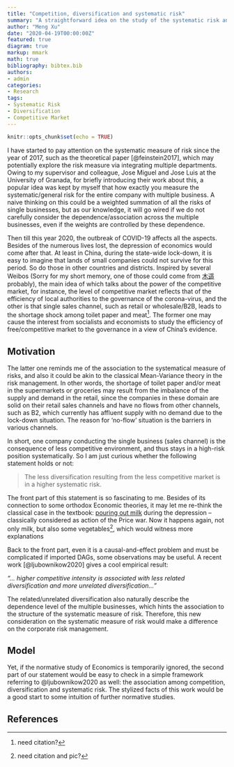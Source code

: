 ```yaml
---
title: "Competition, diversification and systematic risk"
summary: "A straightforward idea on the study of the systematic risk and the multiple businesses in a view of Corporate Finance inspired by the COVID-19 period."
author: "Meng Xu"
date: "2020-04-19T00:00:00Z"
featured: true
diagram: true
markup: mmark
math: true
bibliography: bibtex.bib
authors:
- admin
categories: 
- Research
tags:
- Systematic Risk
- Diversification
- Competitive Market
---
```


```r
knitr::opts_chunk$set(echo = TRUE)
```


I have started to pay attention on the systematic measure of risk since the year of 2017, such as the theoretical paper [@feinstein2017], which may potentially explore the risk measure via integrating multiple departments. Owing to my supervisor and colleague, Jose Miguel and Jose Luis at the University of Granada, for briefly introducing their work about this, a popular idea was kept by myself that how exactly you measure the systematic/general risk for the entire company with multiple business. A naive thinking on this could be a weighted summation of all the risks of single businesses, but as our knowledge, it will go wired if we do not carefully consider the dependence/association across the multiple businesses, even if the weights are controlled by these dependence.

Then till this year 2020, the outbreak of COVID-19 affects all the aspects. Besides of the numerous lives lost, the depression of economics would come after that. At least in China, during the state-wide lock-down, it is easy to imagine that lands of small companies could not survive for this period. So do those in other countries and districts. Inspired by several Weibos (Sorry for my short memory, one of those could come from [木遥](https://www.weibo.com/farmostwood?is_all=1]) probably), the main idea of which talks about the power of the competitive market, for instance, the level of competitive market reflects that of the efficiency of local authorities to the governance of the corona-virus, and the other is that single sales channel, such as retail or wholesale/B2B, leads to the shortage shock among toilet paper and meat^[need citation?]. The former one may cause the interest from socialists and economists to study the efficiency of free/competitive market to the governance in a view of China's evidence.

## Motivation

The latter one reminds me of the association to the systematical measure of risks, and also it could be akin to the classical Mean-Variance theory in the risk management. In other words, the shortage of toilet paper and/or meat in the supermarkets or groceries may result from the imbalance of the supply and demand in the retail, since the companies in these domain are solid on their retail sales channels and have no flows from other channels, such as B2, which currently has affluent supply with no demand due to the lock-down situation. The reason for 'no-flow' situation is the barriers in various channels. 

In short, one company conducting the single business (sales channel) is the consequence of less competitive environment, and thus stays in a high-risk position systematically. So I am just curious whether the following statement holds or not:

> The less diversification resulting from the less competitive market is in a higher systematic risk.

The front part of this statement is so fascinating to me. Besides of its connection to some orthodox Economic theories, it may let me re-think the classical case in the textbook: [pouring out milk](https://www.wpr.org/wisconsins-milk-wars-1933) during the depression -- classically considered as action of the Price war. Now it happens again, not only milk, but also some vegetables^[need citation and pic?], which would witness more explanations

Back to the front part, even it is a causal-and-effect problem and must be complicated if imported DAGs, some observations may be useful. A recent work [@ljubownikow2020] gives a cool empirical result: 

*"... higher competitive intensity is associated with less related diversification and more unrelated diversification..."*

The related/unrelated diversification also naturally describe the dependence level of the multiple businesses, which hints the association to the structure of the systematic measure of risk. Therefore, this new consideration on the systematic measure of risk would make a difference on the corporate risk management.

## Model

Yet, if the normative study of Economics is temporarily ignored, the second part of our statement would be easy to check in a simple framework referring to @ljubownikow2020 as well: the association among competition, diversification and systematic risk. The stylized facts of this work would be a good start to some intuition of further normative studies.

## References

